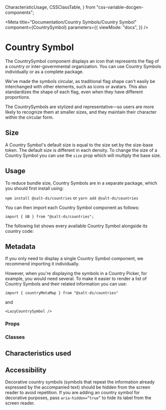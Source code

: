 
  CharacteristicUsage,
  CSSClassTable,
} from "css-variable-docgen-components";

<Meta
  title="Documentation/Country Symbols/Country Symbol"
  component={CountrySymbol}
  parameters={{
    viewMode: "docs",
  }}
/>

# Country Symbol

The CountrySymbol component displays an icon that represents the flag of a country or inter-governmental organization. You can use Country Symbols individually or as a complete package.

We've made the symbols circular, as traditional flag shape can't easily be interchanged with other elements, such as icons or avatars. This also standardizes the shape of each flag, even when they have different proportions.

The CountrySymbols are stylized and representative—so users are more likely to recognize them at smaller sizes, and they maintain their character within the circular form.

<Canvas>
  <Story id="country-symbols-country-symbol--salt-country-symbol" />
</Canvas>

## Size

A Country Symbol's default size is equal to the size set by the size-base token. The default size is different in each density.
To change the size of a Country Symbol you can use the `size` prop which will multiply the base size.

<Canvas>
  <Story id="country-symbols-country-symbol--country-symbol-multiple-sizes" />
</Canvas>

## Usage

To reduce bundle size, Country Symbols are in a separate package, which you should first install using:

`npm install @salt-ds/countries` or `yarn add @salt-ds/countries`

You can then import each Country Symbol component as follows:

`import { GB } from "@salt-ds/countries";`

The following list shows every available Country Symbol alongside its country code:

<Canvas>
  <Story id="country-symbols-country-symbol--all-country-symbols-with-search" />
</Canvas>

## Metadata

If you only need to display a single Country Symbol component, we recommend importing it individually.

However, when you're displaying the symbols in a Country Picker, for example, you would need several. To make it easier to render a list of Country Symbols and their related information you can use:

```
import { countryMetaMap } from "@salt-ds/countries"
```

and

```tsx
<LazyCountrySymbol />
```

<Canvas>
  <Story id="country-symbols-country-symbol--all-country-symbols" />
</Canvas>

### Props

<ArgsTable of={CountrySymbol} />

### Classes

<CSSClassTable of={CountrySymbol} />

## Characteristics used

<CharacteristicUsage of={CountrySymbol} />

## Accessibility

Decorative country symbols (symbols that repeat the information already expressed by the accompanied text) should be hidden from the screen reader to avoid repetition.
If you are adding an country symbol for decorative purposes, pass `aria-hidden=”true”` to hide its label from the screen reader.

<HelpAndSupport />

